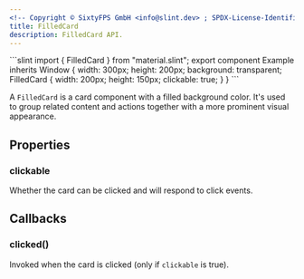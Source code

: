 ```yaml
---
<!-- Copyright © SixtyFPS GmbH <info@slint.dev> ; SPDX-License-Identifier: MIT -->
title: FilledCard
description: FilledCard API.
---
```



<CodeSnippetMD imagePath="" imageWidth="0" imageHeight="0" imageAlt="">
```slint
import { FilledCard } from "material.slint";
export component Example inherits Window {
    width: 300px;
    height: 200px;
    background: transparent;
    FilledCard {
        width: 200px;
        height: 150px;
        clickable: true;
    }
}
```
</CodeSnippetMD>

A `FilledCard` is a card component with a filled background color. It's used to group related content and actions together with a more prominent visual appearance.

## Properties

### clickable
<SlintProperty propName="clickable" typeName="bool">
Whether the card can be clicked and will respond to click events.
</SlintProperty>

## Callbacks

### clicked()
Invoked when the card is clicked (only if `clickable` is true).
